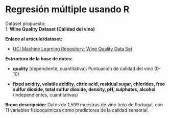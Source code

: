 # Regresión múltiple usando R

Dataset propuesto: \
1. **Wine Quality Dataset (Calidad del vino)**

**Enlace al artículo/dataset:**

-   [UCI Machine Learning Repository: Wine Quality Data Set](https://archive.ics.uci.edu/ml/datasets/wine+quality)

**Estructura de la base de datos:**

-   **quality** (dependiente, cuantitativa): Puntuación de calidad del vino (0-10)

-   **fixed acidity, volatile acidity, citric acid, residual sugar, chlorides, free sulfur dioxide, total sulfur dioxide, density, pH, sulphates, alcohol** (independientes, cuantitativas)

**Breve descripción:** Datos de 1,599 muestras de vino tinto de Portugal, con 11 variables fisicoquímicas como predictores de la calidad sensorial. \
